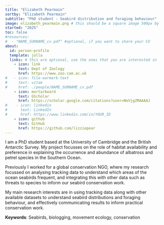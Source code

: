```yaml
---
title: "Elizabeth Pearmain"
sortby: "Elizabeth Pearmain"
subtitle: "PhD student - Seabird distribution and foraging behaviour"
image: elizabeth_pearmain.png # this should be a square image 500px by 500px (or possibly 250px by 250px???)
started: "2025"
toc: false
#resources: 
#  - "NAME_SURNAME_cv.pdf" #optional, if you want to share your CV
about:
  id: person-profile
  template: jolla
  links: # this are optional, use the ones that you are interested in
    - icon: link
      text: Dept of Zoology
      href: https://www.zoo.cam.ac.uk
#   - icon: file-earmark-text
#     text: vitae
#     href: ./people/NAME_SURNAME_cv.pdf
    - icon: mortarboard
      text: GScholar
      href: https://scholar.google.com/citations?user=NeVjgZMAAAAJ
#    - icon: linkedin
#      text: LinkedIn
#      href: https://www.linkedin.com/in/YOUR_ID
    - icon: github
      text: GitHub
      href: https://github.com/lizziepear
---
```


:::{#person-profile}
:::

I am a PhD student based at the University of Cambridge and the British Antarctic Survey. My project focusses on the role of habitat availability and preference in explaining the occurrence and abundance of albatross and petrel species in the Southern Ocean.

Previously I worked for a global conservation NGO, where my research focussed on analysing tracking data to understand which areas of the ocean seabirds frequent, and integrating this with other data such as threats to species to inform our seabird conservation work.

My main research interests are in using tracking data along with other available datasets to understand seabird distributions and foraging behaviour, and effectively communicating results to inform practical conservation work.

**Keywords**: Seabirds, biologging, movement ecology, conservation

